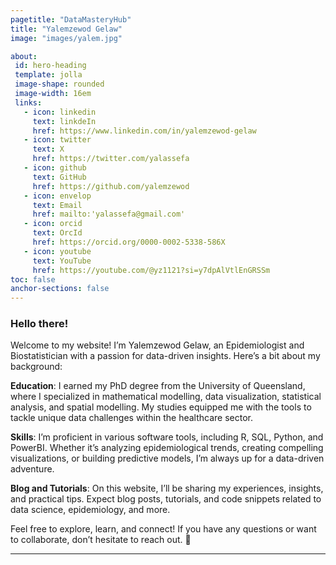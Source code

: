 ---
pagetitle: "DataMasteryHub"
title: "Yalemzewod Gelaw"
image: "images/yalem.jpg"

about: 
 id: hero-heading
 template: jolla
 image-shape: rounded
 image-width: 16em
 links: 
   - icon: linkedin
     text: linkdeIn
     href: https://www.linkedin.com/in/yalemzewod-gelaw
   - icon: twitter
     text: X
     href: https://twitter.com/yalassefa
   - icon: github
     text: GitHub
     href: https://github.com/yalemzewod
   - icon: envelop
     text: Email
     href: mailto:'yalassefa@gmail.com'
   - icon: orcid
     text: OrcId
     href: https://orcid.org/0000-0002-5338-586X
   - icon: youtube
     text: YouTube
     href: https://youtube.com/@yz1121?si=y7dpAlVtlEnGRSSm
toc: false
anchor-sections: false
---

### Hello there!

<p class="topbr">

Welcome to my website! I’m Yalemzewod Gelaw, an Epidemiologist and Biostatistician with a passion for data-driven insights. Here’s a bit about my background:

__Education__: I earned my PhD degree from the University of Queensland, where I specialized in mathematical modelling, data visualization, statistical analysis, and spatial modelling. My studies equipped me with the tools to tackle unique data challenges within the healthcare sector.

__Skills__: I’m proficient in various software tools, including R, SQL, Python, and PowerBI. Whether it’s analyzing epidemiological trends, creating compelling visualizations, or building predictive models, I’m always up for a data-driven adventure.

__Blog and Tutorials__: On this website, I’ll be sharing my experiences, insights, and practical tips. Expect blog posts, tutorials, and code snippets related to data science, epidemiology, and more.

Feel free to explore, learn, and connect! If you have any questions or want to collaborate, don’t hesitate to reach out. 🌟

</p>

------------------------------------------------------------------------


